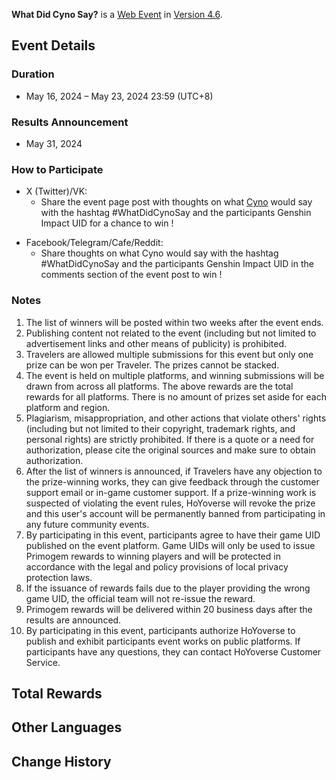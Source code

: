 {{Event
|name              = What Did Cyno Say?
|image             = What Did Cyno Say.png
|type              = Web
|group             = Submission
|time_known        = yes
|time_start        = 2024-05-16 10:00:00
|time_start_offset = UTC+8
|time_end          = 2024-05-23 23:59:59
|time_end_offset   = UTC+8
|link              = https://genshin.hoyoverse.com/en/news/detail/123733
|link2             = 
|link2name         = 
}}
{{Description|The Traveler and company have set up camp during their adventures. What did Cyno say during their chat?}}
'''What Did Cyno Say?''' is a [[Web Event]] in [[Version 4.6]].

==Event Details==
===Duration===
* May 16, 2024 – May 23, 2024 23:59 (UTC+8)

===Results Announcement===
* May 31, 2024

===How to Participate===
* X (Twitter)/VK:
** Share the event page post with thoughts on what [[Cyno]] would say with the hashtag #WhatDidCynoSay and the participants Genshin Impact UID for a chance to win {{Item|Primogem|x=160}}!

* Facebook/Telegram/Cafe/Reddit:
** Share thoughts on what Cyno would say with the hashtag #WhatDidCynoSay and the participants Genshin Impact UID in the comments section of the event post to win {{Item|Primogem|x=160}}!

===Notes===
# The list of winners will be posted within two weeks after the event ends.
# Publishing content not related to the event (including but not limited to advertisement links and other means of publicity) is prohibited.
# Travelers are allowed multiple submissions for this event but only one prize can be won per Traveler. The prizes cannot be stacked.
# The event is held on multiple platforms, and winning submissions will be drawn from across all platforms. The above rewards are the total rewards for all platforms. There is no amount of prizes set aside for each platform and region.
# Plagiarism, misappropriation, and other actions that violate others' rights (including but not limited to their copyright, trademark rights, and personal rights) are strictly prohibited. If there is a quote or a need for authorization, please cite the original sources and make sure to obtain authorization.
# After the list of winners is announced, if Travelers have any objection to the prize-winning works, they can give feedback through the customer support email or in-game customer support. If a prize-winning work is suspected of violating the event rules, HoYoverse will revoke the prize and this user's account will be permanently banned from participating in any future community events.
# By participating in this event, participants agree to have their game UID published on the event platform. Game UIDs will only be used to issue Primogem rewards to winning players and will be protected in accordance with the legal and policy provisions of local privacy protection laws.
# If the issuance of rewards fails due to the player providing the wrong game UID, the official team will not re-issue the reward.
# Primogem rewards will be delivered within 20 business days after the results are announced.
# By participating in this event, participants authorize HoYoverse to publish and exhibit participants event works on public platforms. If participants have any questions, they can contact HoYoverse Customer Service.

==Total Rewards==
{{Event Rewards
|Primogem = 160
|sort  = Primogem
}}

==Other Languages==
{{Other Languages
|en      = What Did Cyno Say?
|zhs     = 赛诺说了什么？
|zhs_rm  = Sàinuò Shuōle Shénme?
|zht     = 賽諾說了什麼？
|zht_rm  = Sàinuò Shuōle Shénme?
|ja      = セノならこう言う
|ja_rm   = Seno nara Kou Iu
|ko      = 사이노라면 이렇게 말할 거야
|es      = ¿Qué dijo Cyno?
|fr      = Qu'est-ce que Cyno a dit ?
|ru      = Что сказал Сайно?
|th      = Cyno พูดว่าอะไร?
|th_rm   = 
|vi      = Cyno Nói Gì Nhỉ?
|de      = Was hat Cyno gesagt?
|id      = Apa yang Dibilang Cyno?
|pt      = O que Cyno disse?
|tr      = Cyno Ne Dedi?
|it      = Che cos'ha detto Cyno?
}}

==Change History==
{{Change History|4.6}}